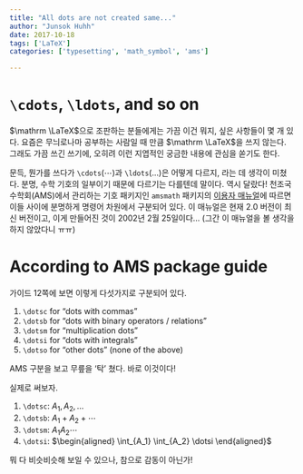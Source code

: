 ```yaml
---
title: "All dots are not created same..." 
author: "Junsok Huhh"
date: 2017-10-18
tags: ['LaTeX']
categories: ['typesetting', 'math_symbol', 'ams']

---
```


# `\cdots`, `\ldots`, and so on

$\mathrm \LaTeX$으로 조판하는 분들에게는 가끔 이건 뭐지, 싶은 사항들이 몇 개 있다. 요즘은 무늬로나마 공부하는 사람일 때 만큼 $\mathrm \LaTeX$을 쓰지 않는다. 그래도 가끔 쓰긴 쓰기에, 오히려 이런 지엽적인 궁금한 내용에 관심을 쏟기도 한다. 

문득, 뭔가를 쓰다가 `\cdots`($\cdots$)과 `\ldots`($\ldots$)은 어떻게 다르지, 라는 데 생각이 미쳤다. 분명, 수학 기호의 일부이기 때문에 다르기는 다를텐데 말이다. 역시 달랐다! 천조국 수학회(AMS)에서 관리하는 기호 패키지인 `amsmath` 패키지의 [이용자 매뉴얼](http://www.tug.org/teTeX/tetex-texmfdist/doc/latex/amsmath/amsldoc.pdf)에 따르면 이들 사이에 분명하게 명령어 차원에서 구분되어 있다. 이 매뉴얼은 현재 2.0 버전이 최신 버전이고, 이게 만들어진 것이 2002년 2월 25일이다... (그간 이 매뉴얼을 볼 생각을 하지 않았다니 ㅠㅠ)

# According to AMS package guide 

가이드 12쪽에 보면 이렇게 다섯가지로 구분되어 있다. 

  1. `\dotsc` for "dots with commas"
  2. `\dotsb` for "dots with binary operators / relations"
  3. `\dotsm` for "multiplication dots"
  4. `\dotsi` for "dots with integrals"
  5. `\dotso` for "other dots" (none of the above)
  
AMS 구분을 보고 무릎을 '탁' 쳤다. 바로 이것이다! 

실제로 써보자. 

  1. `\dotsc`: $A_1, A_2, \dotsc$
  2. `\dotsb`: $A_1 + A_2 + \dotsb$ 
  3. `\dotsm`: $A_1 A_2 \dotsm$
  4. `\dotsi`: $\begin{aligned}
                 \int_{A_1} \int_{A_2} \dotsi 
                 \end{aligned}$
  
뭐 다 비슷비슷해 보일 수 있으나, 참으로 감동이 아닌가! 
